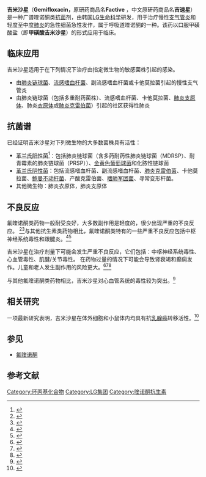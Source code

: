 {{medical}}
{{Drugbox
| Verifiedfields = changed
| Watchedfields = changed
| verifiedrevid = 461119364
| IUPAC_name = 7-[(4''Z'')-3-(Aminomethyl)-4-methoxyimino-pyrrolidin-1-yl]-1-cyclopropyl-6-fluoro-4-oxo- 1,8-naphthyridine-3-carboxylic acid
| image = Gemifloxacin.svg
<!--Clinical data-->
| tradename =  Factive（吉速星）
| Drugs.com = {{drugs.com|monograph|factive}}
| MedlinePlus = a604014
| pregnancy_category = C
| legal_status = Rx-only
| routes_of_administration = 口服給藥、靜脈給藥（研發中）
<!--Pharmacokinetic data-->
| bioavailability = 71%
| protein_bound = 60–70%
| metabolism = 肝臟，不完整代謝
| excretion = 糞便排除（61%）、尿液排除（36%）
<!--Identifiers-->
| CAS_number_Ref = {{cascite|correct|??}}
| CAS_number = 175463-14-6
| ATC_prefix = J01
| ATC_suffix = MA15
| PubChem = 9571107
| DrugBank_Ref = {{drugbankcite|correct|drugbank}}
| DrugBank = DB01155
| ChemSpiderID_Ref = {{chemspidercite|correct|chemspider}}
| ChemSpiderID = 7845573
| UNII_Ref = {{fdacite|correct|FDA}}
| UNII = OKR68Y0E4T
| KEGG_Ref = {{keggcite|changed|kegg}}
| KEGG = D08012
| ChEBI_Ref = {{ebicite|correct|EBI}}
| ChEBI = 101853
| ChEMBL_Ref = {{ebicite|correct|EBI}}
| ChEMBL = 430
<!--Chemical data-->
| C=18 | H=20 | F=1 | N=5 | O=4
| smiles = Fc2c(nc1N(/C=C(/C(=O)O)C(=O)c1c2)C3CC3)N4C/C(=N\OC)C(C4)CN
| StdInChI_Ref = {{stdinchicite|correct|chemspider}}
| StdInChI = 1S/C18H20FN5O4/c1-28-22-14-8-23(6-9(14)5-20)17-13(19)4-11-15(25)12(18(26)27)7-24(10-2-3-10)16(11)21-17/h4,7,9-10H,2-3,5-6,8,20H2,1H3,(H,26,27)/b22-14+
| StdInChIKey_Ref = {{stdinchicite|correct|chemspider}}
| StdInChIKey = ZRCVYEYHRGVLOC-HYARGMPZSA-N
}}
'''吉米沙星'''（'''Gemifloxacin，'''原研药商品名'''Factive''' ，中文原研药商品名'''吉速星'''）是一种广谱喹诺酮类[[抗细菌药|抗菌]]剂，由韩国[[LG化学|LG生命科学]]研发，用于治疗慢性[[支气管炎|支气管炎]]和轻度至中度[[肺炎|肺炎]]的急性细菌急性发作，属于呼吸道喹诺酮的一种。该药以口服甲磺酸盐（即'''甲磺酸吉米沙星'''）的形式应用于临床。

== 临床应用 ==
吉米沙星适用于在下列情况下治疗由指定微生物的敏感菌株引起的感染。

* 由[[肺炎鏈球菌|肺炎链球菌]]、[[流感嗜血桿菌|流感嗜血杆菌]]、副流感嗜血杆菌或卡他莫拉菌引起的慢性支气管炎
* 由肺炎链球菌（包括多重耐药菌株）、流感嗜血杆菌、卡他莫拉菌、[[肺炎支原體|肺炎支原体]]、肺炎[[衣原體門|衣原体]]或[[克雷伯氏肺炎菌|肺炎克雷伯菌]]）引起的社区获得性肺炎

== 抗菌谱 ==
已经证明吉米沙星对下列微生物的大多数菌株具有活性：
*[[革蘭氏陽性菌|革兰氏阳性菌]]<ref name="Calvo2002">{{Cite journal|title=Ex Vivo Serum Activity (Killing Rates) After Gemifloxacin 320 mg Versus Trovafloxacin 200 mg Single Doses Against Ciprofloxacin-Susceptible and -Resistant Streptococcus pneumoniae|date=2002|journal=Int. J. Antimicrob. Agents|issue=2|doi=10.1016/S0924-8579(02)00119-X|volume=20|pages=144–6|pmid=12297365}}</ref>：包括肺炎链球菌（含多药耐药性肺炎链球菌（MDRSP）、耐青霉素的肺炎链球菌（PRSP））、[[金黃色葡萄球菌|金黄色葡萄球菌]]和化脓性链球菌
*[[革兰氏阴性菌|革兰氏阴性菌]]：包括流感嗜血杆菌、副流感嗜血杆菌、[[克雷伯氏肺炎菌|肺炎克雷伯菌]]、卡他莫拉菌、[[鮑氏不動桿菌|鲍曼不动杆菌]]、产酸克雷伯菌、[[嗜肺军团菌|嗜肺军团菌]]、寻常变形杆菌。
*其他微生物：肺炎衣原体，肺炎支原体

== 不良反应 ==
氟喹诺酮类药物一般耐受良好，大多数副作用是轻度的，很少出现严重的不良反应。 <ref name="Robert2005">{{Cite journal|title=Antimicrobial safety: focus on fluoroquinolones|date=July 2005|journal=Clin. Infect. Dis.|doi=10.1086/428055|volume=41 Suppl 2|pages=S144–57|pmid=15942881}}</ref><ref name="Bel1999">{{Cite journal|title=Comparative tolerability of the newer fluoroquinolone antibacterials|date=November 1999|journal=Drug Saf|issue=5|doi=10.2165/00002018-199921050-00005|volume=21|pages=407–21|pmid=10554054}}</ref>与其他抗生素类药物相比，氟喹诺酮类特有的一些严重不良反应包括中枢神经系统毒性和跟腱炎。<ref name="Owens RC, Ambrose PG 2005 S144–57">{{Cite journal|title=Antimicrobial safety: focus on fluoroquinolones|url=http://www.journals.uchicago.edu/cgi-bin/resolve?CID34940|date=July 2005|journal=Clin. Infect. Dis.|doi=10.1086/428055|volume=41 Suppl 2|pages=S144–57|pmid=15942881|access-date=2020-12-15|archive-date=2019-08-03|archive-url=https://web.archive.org/web/20190803105807/https://www.journals.uchicago.edu/cgi-bin/resolve%3FCID34940|dead-url=no}}</ref><ref name="pmid17559736">{{Cite journal|title=The safety profile of moxifloxacin and other fluoroquinolones in special patient populations|last=Iannini PB|date=June 2007|journal=Curr Med Res Opin|issue=6|doi=10.1185/030079907X188099|volume=23|pages=1403–13|pmid=17559736}}</ref>

吉米沙星在治疗剂量下可能会发生严重不良反应，它们包括：中枢神经系统毒性、心血管毒性、肌腱/关节毒性。 在药物过量的情况下可能会导致肾衰竭和癫痫发作。儿童和老人发生副作用的风险更大。<ref name="Robert2005">{{Cite journal|title=Antimicrobial safety: focus on fluoroquinolones|date=July 2005|journal=Clin. Infect. Dis.|doi=10.1086/428055|volume=41 Suppl 2|pages=S144–57|pmid=15942881}}</ref><ref name="pmid17559736">{{Cite journal|title=The safety profile of moxifloxacin and other fluoroquinolones in special patient populations|last=Iannini PB|date=June 2007|journal=Curr Med Res Opin|issue=6|doi=10.1185/030079907X188099|volume=23|pages=1403–13|pmid=17559736}}</ref><ref name="pmid10970974">{{Cite journal|title=[Rupture of the patellar ligament one month after treatment with fluoroquinolone]|url=http://www.masson.fr/masson/MDOI-RCO-09-2000-86-5-0035-1040-101019-ART7|date=September 2000|journal=Rev Chir Orthop Reparatrice Appar mot|issue=5|volume=86|pages=495–7|language=fr|pmid=10970974}}</ref>

与其他氟喹诺酮类药物相比，吉米沙星对心血管系统的毒性较为突出。<ref>{{Cite news|url=http://www.cnn.com/2008/HEALTH/07/08/antibiotics.risk/index.html|title=FDA orders 'black box' label on some antibiotics|accessdate=2008-07-08|work=CNN|date=2008-07-08|archive-date=2017-11-07|archive-url=https://web.archive.org/web/20171107221712/http://www.cnn.com/2008/HEALTH/07/08/antibiotics.risk/index.html|dead-url=no}}</ref>

== 相关研究 ==
一项最新研究表明，吉米沙星在体外细胞和小鼠体内均具有抗[[乳癌|乳腺癌]]转移活性。<ref name="pmid = 24005829">{{Cite journal|title=Gemifloxacin inhibits migration and invasion and induces mesenchymal-epithelial transition in human breast adenocarcinoma cells|last=Chen TC|date=Jan 2014|journal=J Mol Med (Berl)|issue=1|doi=10.1007/s00109-013-1083-4|volume=92|pages=53–64|pmid=24005829}}</ref>

== 参见 ==
* [[喹诺酮|氟喹诺酮]]

== 参考文献 ==
{{Reflist|2}}
{{核酸合成抑制剂类抗生素}}

[[Category:环丙基化合物|Category:环丙基化合物]]
[[Category:LG集团|Category:LG集团]]
[[Category:喹诺酮抗生素|Category:喹诺酮抗生素]]
